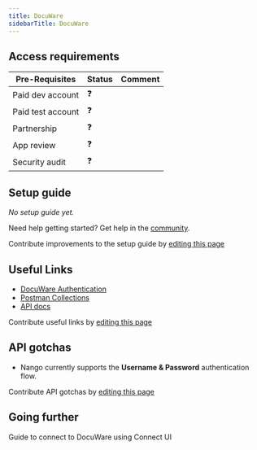 ```yaml
---
title: DocuWare
sidebarTitle: DocuWare
---
```


<Overview />
<PreBuiltTooling />
<PreBuiltUseCases />

## Access requirements
| Pre-Requisites | Status | Comment|
| - | - | - |
| Paid dev account | ❓ |  |
| Paid test account | ❓ |  |
| Partnership | ❓ | |
| App review | ❓ |  |
| Security audit | ❓ | |

## Setup guide

_No setup guide yet._

<Tip>Need help getting started? Get help in the [community](https://nango.dev/slack).</Tip>

<Note>Contribute improvements to the setup guide by [editing this page](https://github.com/nangohq/nango/tree/master/docs-v2/integrations/all/docuware.mdx)</Note>

## Useful Links

-   [DocuWare Authentication](https://developer.docuware.com/rest/documentation.html#oauth-support)
-   [Postman Collections](https://developer.docuware.com/rest/examples/postman-collection-download.html)
-   [API docs](https://developer.docuware.com/rest/index.html)

<Note>Contribute useful links by [editing this page](https://github.com/nangohq/nango/tree/master/docs-v2/integrations/all/docuware.mdx)</Note>

## API gotchas

- Nango currently supports the **Username & Password** authentication flow.

<Note>Contribute API gotchas by [editing this page](https://github.com/nangohq/nango/tree/master/docs-v2/integrations/all/docuware.mdx)</Note>

## Going further

<Card title="Connect to DocuWare" icon="link" href="/integrations/all/docuware/connect" horizontal>
  Guide to connect to DocuWare using Connect UI
</Card>